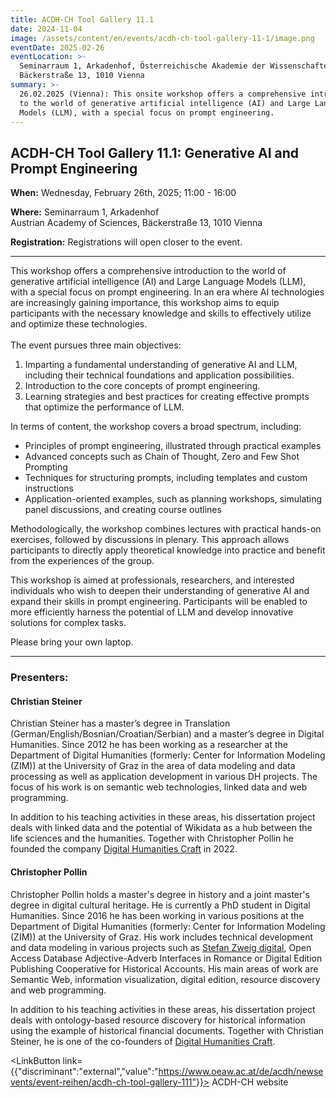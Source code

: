 ```yaml
---
title: ACDH-CH Tool Gallery 11.1
date: 2024-11-04
image: /assets/content/en/events/acdh-ch-tool-gallery-11-1/image.png
eventDate: 2025-02-26
eventLocation: >-
  Seminarraum 1, Arkadenhof, Österreichische Akademie der Wissenschaften,
  Bäckerstraße 13, 1010 Vienna
summary: >-
  26.02.2025 (Vienna): This onsite workshop offers a comprehensive introduction
  to the world of generative artificial intelligence (AI) and Large Language
  Models (LLM), with a special focus on prompt engineering.
---
```

## ACDH-CH Tool Gallery 11.1: Generative AI and Prompt Engineering

**When:** Wednesday, February 26th, 2025; 11:00 - 16:00

**Where:** Seminarraum 1, Arkadenhof\
Austrian Academy of Sciences, Bäckerstraße 13, 1010 Vienna

**Registration:** Registrations will open closer to the event.

---

This workshop offers a comprehensive introduction to the world of generative artificial intelligence (AI) and Large Language Models (LLM), with a special focus on prompt engineering. In an era where AI technologies are increasingly gaining importance, this workshop aims to equip participants with the necessary knowledge and skills to effectively utilize and optimize these technologies. \
 \
The event pursues three main objectives: 

1. Imparting a fundamental understanding of generative AI and LLM, including their technical foundations and application possibilities. 
2. Introduction to the core concepts of prompt engineering. 
3. Learning strategies and best practices for creating effective prompts that optimize the performance of LLM. 

In terms of content, the workshop covers a broad spectrum, including: 

* Principles of prompt engineering, illustrated through practical examples 
* Advanced concepts such as Chain of Thought, Zero and Few Shot Prompting 
* Techniques for structuring prompts, including templates and custom instructions 
* Application-oriented examples, such as planning workshops, simulating panel discussions, and creating course outlines 

Methodologically, the workshop combines lectures with practical hands-on exercises, followed by discussions in plenary. This approach allows participants to directly apply theoretical knowledge into practice and benefit from the experiences of the group.

This workshop is aimed at professionals, researchers, and interested individuals who wish to deepen their understanding of generative AI and expand their skills in prompt engineering. Participants will be enabled to more efficiently harness the potential of LLM and develop innovative solutions for complex tasks.

Please bring your own laptop.

---

### Presenters:

#### Christian Steiner

Christian Steiner has a master’s degree in Translation (German/English/Bosnian/Croatian/Serbian) and a master’s degree in Digital Humanities. Since 2012 he has been working as a researcher at the Department of Digital Humanities (formerly: Center for Information Modeling (ZIM)) at the University of Graz in the area of data modeling and data processing as well as application development in various DH projects. The focus of his work is on semantic web technologies, linked data and web programming.

In addition to his teaching activities in these areas, his dissertation project deals with linked data and the potential of Wikidata as a hub between the life sciences and the humanities. Together with Christopher Pollin he founded the company [Digital Humanities Craft](https://dhcraft.org/) in 2022. 

#### Christopher Pollin

Christopher Pollin holds a master's degree in history and a joint master's degree in digital cultural heritage. He is currently a PhD student in Digital Humanities. Since 2016 he has been working in various positions at the Department of Digital Humanities (formerly: Center for Information Modeling (ZIM)) at the University of Graz. His work includes technical development and data modeling in various projects such as [Stefan Zweig digital](/projects/stefan-zweig-digital/), Open Access Database Adjective-Adverb Interfaces in Romance or Digital Edition Publishing Cooperative for Historical Accounts. His main areas of work are Semantic Web, information visualization, digital edition, resource discovery and web programming.

In addition to his teaching activities in these areas, his dissertation project deals with ontology-based resource discovery for historical information using the example of historical financial documents. Together with Christian Steiner, he is one of the co-founders of [Digital Humanities Craft](https://dhcraft.org/).

<LinkButton link={{"discriminant":"external","value":"https://www.oeaw.ac.at/de/acdh/newsevents/event-reihen/acdh-ch-tool-gallery-111"}}>
  ACDH-CH website
</LinkButton>

 
